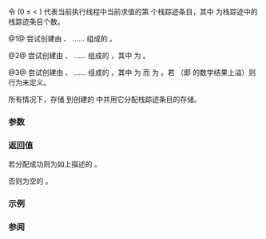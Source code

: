 {{cpp/utility/basic_stacktrace/title|current}}
{{cpp/utility/basic_stacktrace/navbar}}
{{dcl begin}}
{{dcl | num=1 | since=c++23 | 1=
static basic_stacktrace current( const allocator_type&amp; alloc =
                                     allocator_type() ) noexcept;
}}
{{dcl | num=2 | since=c++23 | 1=
static basic_stacktrace current( size_type skip, const allocator_type&amp; alloc =
                                     allocator_type() ) noexcept;
}}
{{dcl | num=3 | since=c++23 | 1=
static basic_stacktrace current( size_type skip, size_type max_depth,
                                 const allocator_type&amp; alloc =
                                     allocator_type() ) noexcept;
}}
{{dcl end}}

令 {{c|s[i]}} (0 ≤ {{tt|''i''}} &lt; {{tt|''n''}}) 代表当前执行线程中当前求值的第 {{tt|''i''+1}} 个栈踪迹条目，其中 {{tt|''n''}} 为栈踪迹中的栈踪迹条目个数。

@1@ 尝试创建由 {{c|s[0]}}、{{c|s[1]}} …… {{c|s[n - 1]}} 组成的 {{tt|basic_stacktrace}}。

@2@ 尝试创建由 {{c|s[m]}}、{{c|s[m + 1]}} …… {{c|s[n - 1]}} 组成的 {{tt|basic_stacktrace}}，其中 {{tt|''m''}} 为 {{tt|min(skip, ''n'')}}。

@3@ 尝试创建由 {{c|s[m]}}、{{c|s[m + 1]}} …… {{c|s[o - 1]}} 组成的 {{tt|basic_stacktrace}}，其中 {{tt|''m''}} 为 {{tt|min(skip, ''n'')}} 而 {{tt|''o''}} 为 {{tt|min(skip + max_depth, ''n'')}}。若 {{c|skip + max_depth &lt; skip}}（即 {{c|skip + max_depth}} 的数学结果上溢）则行为未定义。

所有情况下，存储 {{tt|alloc}} 到创建的 {{tt|basic_stacktrace}} 中并用它分配栈踪迹条目的存储。

===参数===
{{par begin}}
{{par | alloc | 用于构造的 {{tt|basic_stacktrace}} 的所有内存分配的分配器}}
{{par | skip | 要跳过的栈踪迹条目个数}}
{{par | max_depth | 栈踪迹条目的最大深度}}
{{par end}}

===返回值===
若分配成功则为如上描述的 {{tt|basic_stacktrace}}。

否则为空的 {{tt|basic_stacktrace}}。

===示例===
{{example}}

===参阅===
{{dsc begin}}
{{dsc inc | cpp/utility/basic_stacktrace/dsc constructor}}
{{dsc inc | cpp/utility/source_location/dsc current}}
{{dsc end}}

{{langlinks|en|es|ja|ru}}